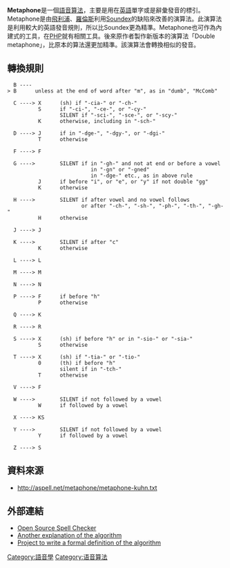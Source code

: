'''Metaphone'''是一個[[語音算法|語音算法]]，主要是用在[[英語|英語]]單字或是辭彙發音的標引。Metaphone是由[[飛利浦|飛利浦]]、[[羅倫斯|羅倫斯]]利用[[Soundex|Soundex]]的缺陷來改善的演算法。此演算法是利用較大的英語發音規則，所以比Soundex更為精準。Metaphone也可作為內建式的工具，在[[PHP|PHP]]就有相關工具。後來原作者製作新版本的演算法「Double metaphone」，比原本的算法還更加精準。該演算法會轉換相似的發音。

== 轉換規則 ==
   B ----> B      unless at the end of word after "m", as in "dumb", "McComb"

   C ----> X      (sh) if "-cia-" or "-ch-"
           S      if "-ci-", "-ce-", or "-cy-"
                  SILENT if "-sci-", "-sce-", or "-scy-"
           K      otherwise, including in "-sch-"

   D ----> J      if in "-dge-", "-dgy-", or "-dgi-"
           T      otherwise

   F ----> F

   G ---->        SILENT if in "-gh-" and not at end or before a vowel
                            in "-gn" or "-gned"
                            in "-dge-" etc., as in above rule
           J      if before "i", or "e", or "y" if not double "gg"
           K      otherwise

   H ---->        SILENT if after vowel and no vowel follows
                         or after "-ch-", "-sh-", "-ph-", "-th-", "-gh-"
           H      otherwise

   J ----> J

   K ---->        SILENT if after "c"
           K      otherwise

   L ----> L

   M ----> M

   N ----> N

   P ----> F      if before "h"
           P      otherwise

   Q ----> K

   R ----> R

   S ----> X      (sh) if before "h" or in "-sio-" or "-sia-"
           S      otherwise

   T ----> X      (sh) if "-tia-" or "-tio-"
           0      (th) if before "h"
                  silent if in "-tch-"
           T      otherwise

   V ----> F

   W ---->        SILENT if not followed by a vowel
           W      if followed by a vowel

   X ----> KS

   Y ---->        SILENT if not followed by a vowel
           Y      if followed by a vowel

   Z ----> S

== 資料來源 ==
*[http://aspell.net/metaphone/metaphone-kuhn.txt http://aspell.net/metaphone/metaphone-kuhn.txt] {{Wayback|url=http://aspell.net/metaphone/metaphone-kuhn.txt |date=20171208160755 }}

==外部連結==
* [http://aspell.net/metaphone/ Open Source Spell Checker] {{Wayback|url=http://aspell.net/metaphone/ |date=20100611203917 }}
* [http://www.wbrogden.com/java/Phonetic/index.html Another explanation of the algorithm] {{Wayback|url=http://www.wbrogden.com/java/Phonetic/index.html |date=20130627012016 }}
* [http://code.google.com/p/metaphone-standards/wiki/MetaphoneEn Project to write a formal definition of the algorithm] {{Wayback|url=http://code.google.com/p/metaphone-standards/wiki/MetaphoneEn |date=20160323133350 }}

[[Category:語音學|Category:語音學]]
[[Category:语音算法|Category:语音算法]]